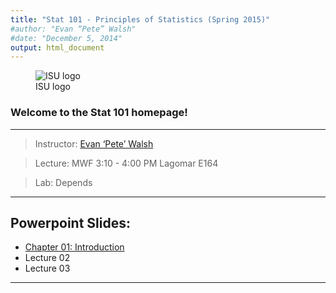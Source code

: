 ```yaml
---
title: "Stat 101 - Principles of Statistics (Spring 2015)"
#author: "Evan “Pete” Walsh"
#date: "December 5, 2014"
output: html_document
---
```


![ISU logo](Figures/logo.png)

### Welcome to the Stat 101 homepage!

---

>Instructor: [Evan 'Pete' Walsh](https://epwalsh.github.io/)

>Lecture: MWF 3:10 - 4:00 PM Lagomar E164

>Lab: Depends

---

## Powerpoint Slides:

- [Chapter 01: Introduction](https://epwalsh.github.io/Stat101/Topics/Chapter01/Introduction.html)
- Lecture 02
- Lecture 03

---